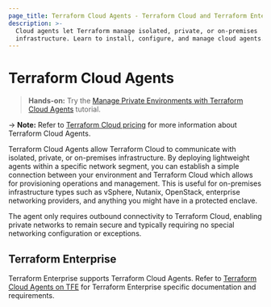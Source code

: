 ```yaml
---
page_title: Terraform Cloud Agents - Terraform Cloud and Terraform Enterprise
description: >-
  Cloud agents let Terraform manage isolated, private, or on-premises
  infrastructure. Learn to install, configure, and manage cloud agents.
---
```


# Terraform Cloud Agents

> **Hands-on:** Try the [Manage Private Environments with Terraform Cloud Agents](/terraform/tutorials/cloud/cloud-agents) tutorial.

-> **Note:** Refer to [Terraform Cloud pricing](https://www.hashicorp.com/products/terraform/pricing) for more information about Terraform Cloud Agents.

Terraform Cloud Agents allow Terraform Cloud to communicate with isolated, private, or on-premises infrastructure. By deploying lightweight agents within a specific network segment, you can establish a simple connection between your environment and Terraform Cloud which allows for provisioning operations and management. This is useful for on-premises infrastructure types such as vSphere, Nutanix, OpenStack, enterprise networking providers, and anything you might have in a protected enclave.

The agent only requires outbound connectivity to Terraform Cloud, enabling private networks to remain secure and typically requiring no special networking configuration or exceptions.

## Terraform Enterprise

Terraform Enterprise supports Terraform Cloud Agents. Refer to
[Terraform Cloud Agents on TFE](/terraform/enterprise/application-administration/agents-on-tfe) for Terraform Enterprise specific documentation and requirements.
